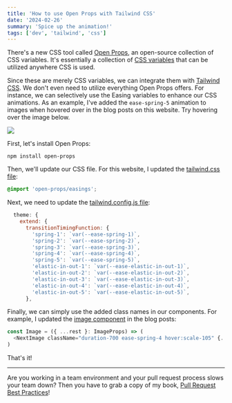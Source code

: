 ```yaml
---
title: 'How to use Open Props with Tailwind CSS'
date: '2024-02-26'
summary: 'Spice up the animation!'
tags: ['dev', 'tailwind', 'css']
---
```


There's a new CSS tool called [Open Props](https://open-props.style), an open-source collection of CSS variables. It's essentially a collection of [CSS variables](https://developer.mozilla.org/en-US/docs/Web/CSS/Using_CSS_custom_properties) that can be utilized anywhere CSS is used.

Since these are merely CSS variables, we can integrate them with [Tailwind CSS](https://tailwindcss.com). We don't even need to utilize everything Open Props offers. For instance, we can selectively use the Easing variables to enhance our CSS animations. As an example, I've added the `ease-spring-5` animation to images when hovered over in the blog posts on this website. Try hovering over the image below.

![](/static/images/articles/open-props-easing.png.webp)

First, let's install Open Props:

```shell
npm install open-props
```

Then, we'll update our CSS file. For this website, I updated the [tailwind.css file](https://github.com/nicnocquee/nico.fyi/blob/main/css/tailwind.css):

```css
@import 'open-props/easings';
```

Next, we need to update the [tailwind.config.js file](https://github.com/nicnocquee/nico.fyi/blob/main/tailwind.config.js):

```javascript
  theme: {
    extend: {
      transitionTimingFunction: {
        'spring-1': `var(--ease-spring-1)`,
        'spring-2': `var(--ease-spring-2)`,
        'spring-3': `var(--ease-spring-3)`,
        'spring-4': `var(--ease-spring-4)`,
        'spring-5': `var(--ease-spring-5)`,
        'elastic-in-out-1': `var(--ease-elastic-in-out-1)`,
        'elastic-in-out-2': `var(--ease-elastic-in-out-2)`,
        'elastic-in-out-3': `var(--ease-elastic-in-out-3)`,
        'elastic-in-out-4': `var(--ease-elastic-in-out-4)`,
        'elastic-in-out-5': `var(--ease-elastic-in-out-5)`,
      },
```

Finally, we can simply use the added class names in our components. For example, I updated the [image component](https://github.com/nicnocquee/nico.fyi/blob/main/components/Image.tsx) in the blog posts:

```typescript
const Image = ({ ...rest }: ImageProps) => (
  <NextImage className="duration-700 ease-spring-4 hover:scale-105" {...rest} />
)
```

That's it!

---

Are you working in a team environment and your pull request process slows your team down? Then you have to grab a copy of my book, [Pull Request Best Practices](https://pr.nico.fyi)!
